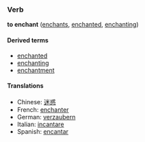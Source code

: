 ===Verb===
'''to enchant''' ([[enchants]], [[enchanted]], [[enchanting]])

====Derived terms====
*[[enchanted]]
*[[enchanting]]
*[[enchantment]]

====Translations====
*Chinese: [[迷惑]]
*French: [[enchanter]]
*German: [[verzaubern]]
*Italian: [[incantare]]
*Spanish: [[encantar]]